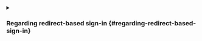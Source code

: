 <details>
<summary>

### Regarding redirect-based sign-in \{#regarding-redirect-based-sign-in}

</summary>

1. This authentication process follows the [OpenID Connect (OIDC)](https://openid.net/specs/openid-connect-core-1_0.html) protocol, and Logto enforces strict security measures to protect user sign-in.
2. If you have multiple apps, you can use the same identity provider (Logto). Once the user signs in to one app, Logto will automatically complete the sign-in process when the user accesses another app.

To learn more about the rationale and benefits of redirect-based sign-in, see <MainSiteUrl href="/concepts/sign-in-experience">Logto sign-in experience explained</MainSiteUrl>.

</details>
